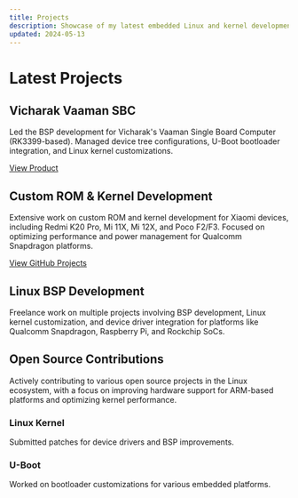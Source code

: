 ```yaml
---
title: Projects
description: Showcase of my latest embedded Linux and kernel development projects
updated: 2024-05-13
---
```


# Latest Projects

## Vicharak Vaaman SBC
Led the BSP development for Vicharak's Vaaman Single Board Computer (RK3399-based). Managed device tree configurations, U-Boot bootloader integration, and Linux kernel customizations.

[View Product](https://vicharak.in/single-board-computers/vaaman)

## Custom ROM & Kernel Development
Extensive work on custom ROM and kernel development for Xiaomi devices, including Redmi K20 Pro, Mi 11X, Mi 12X, and Poco F2/F3. Focused on optimizing performance and power management for Qualcomm Snapdragon platforms.

[View GitHub Projects](https://github.com/UtsavBalar1231)

## Linux BSP Development
Freelance work on multiple projects involving BSP development, Linux kernel customization, and device driver integration for platforms like Qualcomm Snapdragon, Raspberry Pi, and Rockchip SoCs.

## Open Source Contributions
Actively contributing to various open source projects in the Linux ecosystem, with a focus on improving hardware support for ARM-based platforms and optimizing kernel performance.

### Linux Kernel
Submitted patches for device drivers and BSP improvements.

### U-Boot
Worked on bootloader customizations for various embedded platforms. 
